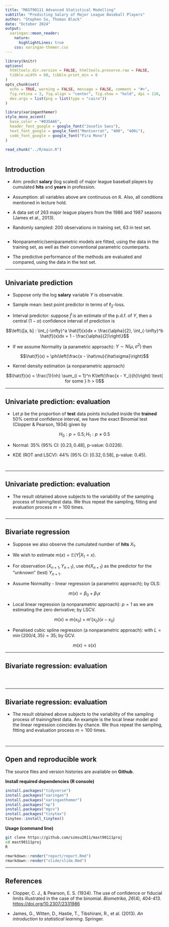 ```yaml
---
title: "MAST90111 Advanced Statistical Modelling"
subtitle: "Predicting Salary of Major League Baseball Players"
author: "Stephen Su, Thomas Black"
date: "October 2024"
output:
  xaringan::moon_reader:
    nature:
      highlightLines: true
    css: xaringan-themer.css
---
```


```r
library(knitr)
options(
  htmltools.dir.version = FALSE, htmltools.preserve.raw = FALSE,
  tibble.width = 60, tibble.print_min = 6
)
opts_chunk$set(
  echo = TRUE, warning = FALSE, message = FALSE, comment = "#>",
  fig.retina = 3, fig.align = "center", fig.show = "hold", dpi = 110,
  dev.args = list(png = list(type = "cairo"))
)
```
```r
library(xaringanthemer)
style_mono_accent(
  base_color = "#035AA6",
  header_font_google = google_font("Josefin Sans"),
  text_font_google = google_font("Montserrat", "400", "400i"),
  code_font_google = google_font("Fira Mono")
)
```

```r
read_chunk("../R/main.R")
```
```r
```

## Introduction

- Aim: predict **salary** (log scaled) of major league baseball players by cumulated **hits** and **years** in profession.

- Assumption: all variables above are continuous on $\mathbb{R}$. Also, all conditions mentioned in lecture hold.

- A data set of 263 major league players from the 1986 and 1987 seasons (James et al., 2013).

- Randomly sampled: 200 observations in training set, 63 in test set.

```r
```

- Nonparametric/semiparametric models are fitted, using the data in the training set, as well as their conventional parametric counterparts.

- The predictive performance of the methods are evaluated and compared, using the data in the test set.

---

## Univariate prediction

- Suppose only the log **salary** variable $Y$ is observable.

- Sample mean: best point predictor in terms of $\ell_2$-loss.

- Interval predictor: suppose $\hat{f}$ is an estimate of the p.d.f. of $Y$, then a central $(1 - \alpha)$ confidence interval of prediction is

$$\left\{[a, b] : \int_{-\infty}^a \hat{f}(x)dx = \frac{\alpha}{2}, \int_{-\infty}^b \hat{f}(x)dx = 1 - \frac{\alpha}{2}\right\}$$

- If we assume Normality (a parametric approach): $Y \sim \text{N}(\mu, \sigma^2)$ then

$$\hat{f}(x) = \phi\left(\frac{x - \hat\mu}{\hat\sigma}\right)$$

- Kernel density estimation (a nonparametric approach)

$$\hat{f}(x) = \frac{1}{nh} \sum_{i = 1}^n K\left(\frac{x - Y_i}{h}\right) \text{ for some } h > 0$$

---

## Univariate prediction: evaluation

- Let $p$ be the proportion of **test** data points included inside the **trained** 50% central confidence interval, we have the exact Binomial test (Clopper & Pearson, 1934) given by

$$H_0: p = 0.5; H_1: p \neq 0.5$$

- Normal: $35$% (95% CI: $[0.23, 0.48]$, p-value: $0.0226$).

- KDE (ROT and LSCV): $44$% (95% CI: $[0.32, 0.58]$, p-value: $0.45$).

```r
```
```r
```

---

## Univariate prediction: evaluation

- The result obtained above subjects to the variability of the sampling process of training/test data. We thus repeat the sampling, fitting and evaluation process $m = 100$ times.

```r
```

---

## Bivariate regression

- Suppose we also observe the cumulated number of **hits** $X_1$.

- We wish to estimate $m(x) = \mathbb{E}(Y | X_1 = x)$.

- For observation $(X_{n + 1}, Y_{n + 1})$, use $\hat{m}(X_{n + 1})$ as the predictor for the "unknown" (test) $Y_{n + 1}$.

- Assume Normality - linear regression (a parametric approach); by OLS:

$$m(x) = \beta_0 + \beta_1x$$

- Local linear regression (a nonparametric approach): $p = 1$ as we are estimating the zero derivative; by LSCV.

$$m(x) \approx m(x_0) + m'(x_0)(x - x_0)$$

- Penalised cubic spline regression (a nonparametric approach): with $L = \min\{200 / 4, 35\} = 35$; by GCV.

$$m(x) = s(x)$$

---

## Bivariate regression: evaluation

```r
```
```r
```
```r
```

---

## Bivariate regression: evaluation

- The result obtained above subjects to the variability of the sampling process of training/test data. An example is the local linear model and the linear regression coincides by chance. We thus repeat the sampling, fitting and evaluation process $m = 100$ times.

```r
```
```r
```

---

## Open and reproducible work

The source files and version histories are available on **Github**.

**Install required dependencies (R console)**

```r
install.packages("tidyverse")
install.packages("xaringan")
install.packages("xaringanthemer")
install.packages("np")
install.packages("mgcv")
install.packages("tinytex")
tinytex::install_tinytex()
```

**Usage (command line)**

```zsh
git clone https://github.com/szmsu2011/mast90111proj
cd mast90111proj
R
```
```r
rmarkdown::render("report/report.Rmd")
rmarkdown::render("slide/slide.Rmd")
```

---

## References

- Clopper, C. J., & Pearson, E. S. (1934). The use of confidence or fiducial limits illustrated in the case of the binomial. *Biometrika*, *26*(4), 404-413. [https://doi.org/10.2307/2331986](https://doi.org/10.2307/2331986)

- James, G., Witten, D., Hastie, T., Tibshirani, R., et al. (2013). *An introduction to statistical learning*. Springer.
